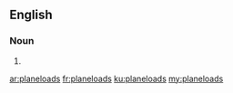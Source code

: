 ==English==

===Noun===
{{head|en|plural}}

# {{plural of|planeload|lang=en}}

[[ar:planeloads]]
[[fr:planeloads]]
[[ku:planeloads]]
[[my:planeloads]]